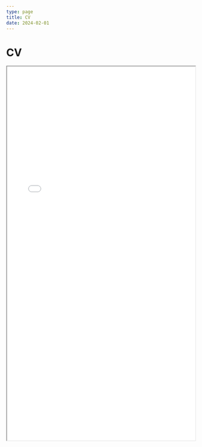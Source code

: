 ```yaml
---
type: page
title: CV
date: 2024-02-01
---
```


# CV

<iframe
  src="files/!fritzen_cv.pdf"
  width="100%"
  height="1000px"
  style={{ border: 'none' }}
>
  <p>Your browser does not support iframes.</p>
</iframe>